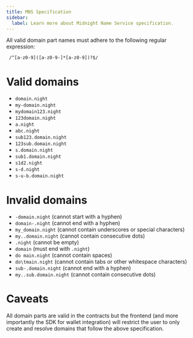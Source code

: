 ```yaml
---
title: MNS Specification
sidebar:
  label: Learn more about Midnight Name Service specification.
---
```


All valid domain part names must adhere to the following regular expression:

```regexp
 /^[a-z0-9]([a-z0-9-]*[a-z0-9])?$/
```

# Valid domains

- `domain.night`
- `my-domain.night`
- `mydomain123.night`
- `123domain.night`
- `a.night`
- `abc.night`
- `sub123.domain.night`
- `123sub.domain.night`
- `s.domain.night`
- `sub1.domain.night`
- `s1d2.night`
- `s-d.night`
- `s-u-b.domain.night`

# Invalid domains

- `-domain.night` (cannot start with a hyphen)
- `domain-.night` (cannot end with a hyphen)
- `my_domain.night` (cannot contain underscores or special characters)
- `my..domain.night` (cannot contain consecutive dots)
- `.night` (cannot be empty)
- `domain` (must end with `.night`)
- `do main.night` (cannot contain spaces)
- `do\tmain.night` (cannot contain tabs or other whitespace characters)
- `sub-.domain.night` (cannot end with a hyphen)
- `my..sub.domain.night` (cannot contain consecutive dots)

# Caveats

All domain parts are valid in the contracts but the frontend (and more importantly the SDK for wallet integration) will restrict the user to only create and resolve domains that follow the above specification.
